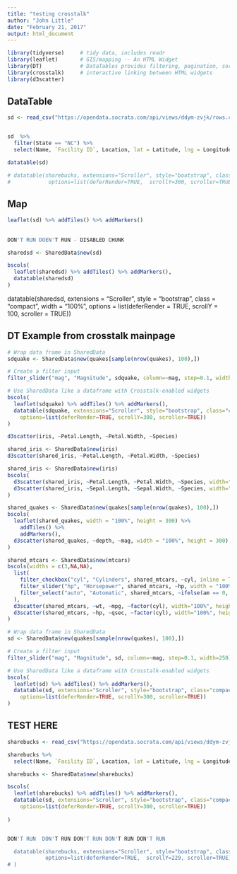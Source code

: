 ```yaml
---
title: "testing crosstalk"
author: "John Little"
date: "February 21, 2017"
output: html_document
---
```


```r
library(tidyverse)     # tidy data, includes readr
library(leaflet)       # GIS/mapping -- An HTML Widget
library(DT)            # DataTables provides filtering, pagination, sorting, and many other features in the tables.  An HTML Widget
library(crosstalk)     # interactive linking between HTML widgets
library(d3scatter)
```


## DataTable
```r

sd <- read_csv("https://opendata.socrata.com/api/views/ddym-zvjk/rows.csv")


sd  %>%  
  filter(State == "NC") %>% 
  select(Name, `Facility ID`, Location, lat = Latitude, lng = Longitude) -> sd

datatable(sd)

# datatable(sharebucks, extensions="Scroller", style="bootstrap", class="compact", width="100%", 
#            options=list(deferRender=TRUE,  scrollY=300, scroller=TRUE))
```


## Map
```r

leaflet(sd) %>% addTiles() %>% addMarkers()

```

## 

```r

DON'T RUN DOEN'T RUN - DISABLED CHUNK

sharedsd <- SharedData$new(sd)

bscols(
  leaflet(sharedsd) %>% addTiles() %>% addMarkers(),
  datatable(sharedsd)
)
```


  datatable(sharedsd, extensions = "Scroller", style = "bootstrap", class = "compact", width = "100%",
            options = list(deferRender = TRUE, scrollY = 100, scroller = TRUE))


## DT Example from crosstalk mainpage
```r

# Wrap data frame in SharedData
sdquake <- SharedData$new(quakes[sample(nrow(quakes), 100),])

# Create a filter input
filter_slider("mag", "Magnitude", sdquake, column=~mag, step=0.1, width=250)

# Use SharedData like a dataframe with Crosstalk-enabled widgets
bscols(
  leaflet(sdquake) %>% addTiles() %>% addMarkers(),
  datatable(sdquake, extensions="Scroller", style="bootstrap", class="compact", width="100%",
    options=list(deferRender=TRUE, scrollY=300, scroller=TRUE))
)
```

```r
d3scatter(iris, ~Petal.Length, ~Petal.Width, ~Species)
```

```r
shared_iris <- SharedData$new(iris)
d3scatter(shared_iris, ~Petal.Length, ~Petal.Width, ~Species)
```

```r
shared_iris <- SharedData$new(iris)
bscols(
  d3scatter(shared_iris, ~Petal.Length, ~Petal.Width, ~Species, width="100%", height=300),
  d3scatter(shared_iris, ~Sepal.Length, ~Sepal.Width, ~Species, width="100%", height=300)
)
```

```r
shared_quakes <- SharedData$new(quakes[sample(nrow(quakes), 100),])
bscols(
  leaflet(shared_quakes, width = "100%", height = 300) %>%
    addTiles() %>%
    addMarkers(),
  d3scatter(shared_quakes, ~depth, ~mag, width = "100%", height = 300)
)
```

```r
shared_mtcars <- SharedData$new(mtcars)
bscols(widths = c(3,NA,NA),
  list(
    filter_checkbox("cyl", "Cylinders", shared_mtcars, ~cyl, inline = TRUE),
    filter_slider("hp", "Horsepower", shared_mtcars, ~hp, width = "100%"),
    filter_select("auto", "Automatic", shared_mtcars, ~ifelse(am == 0, "Yes", "No"))
  ),
  d3scatter(shared_mtcars, ~wt, ~mpg, ~factor(cyl), width="100%", height=250),
  d3scatter(shared_mtcars, ~hp, ~qsec, ~factor(cyl), width="100%", height=250)
)
```

```r
# Wrap data frame in SharedData
sd <- SharedData$new(quakes[sample(nrow(quakes), 100),])

# Create a filter input
filter_slider("mag", "Magnitude", sd, column=~mag, step=0.1, width=250)

# Use SharedData like a dataframe with Crosstalk-enabled widgets
bscols(
  leaflet(sd) %>% addTiles() %>% addMarkers(),
  datatable(sd, extensions="Scroller", style="bootstrap", class="compact", width="100%",
    options=list(deferRender=TRUE, scrollY=300, scroller=TRUE))
)
```



## TEST HERE
```r

sharebucks <- read_csv("https://opendata.socrata.com/api/views/ddym-zvjk/rows.csv")

sharebucks %>% 
  select(Name, `Facility ID`, Location, lat = Latitude, lng = Longitude) -> sharebucks

sharebucks <- SharedData$new(sharebucks)

bscols(
  leaflet(sharebucks) %>% addTiles() %>% addMarkers(),
  datatable(sd, extensions="Scroller", style="bootstrap", class="compact", width="100%",
    options=list(deferRender=TRUE, scrollY=300, scroller=TRUE))
  
)



```


```r

DON'T RUN  DON'T RUN DON'T RUN DON'T RUN DON'T RUN

  datatable(sharebucks, extensions="Scroller", style="bootstrap", class="compact", width="100%", 
            options=list(deferRender=TRUE,  scrollY=229, scroller=TRUE))
# )
```


